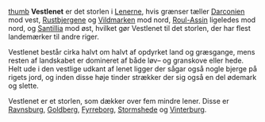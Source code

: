 {{title:Vestlenet}}
{{author:Laura Holmegaard}}
{{timestamp:2009-09-18T15:22:48Z}}
{{copyright:Vestlenet}}
[[Fil:Vestlenet.jpg|thumb]]
'''Vestlenet''' er det storlen i [[Lenerne]], hvis grænser tæller [[Darconien]] mod vest, [[Rustbjergene]] og [[Vildmarken]] mod nord, [[Roul-Assin]] ligeledes mod nord, og [[Santillia]] mod øst, hvilket gør Vestlenet til det storlen, der har flest landemærker til andre riger.

Vestlenet består cirka halvt om halvt af opdyrket land og græsgange, mens resten af landskabet er domineret af både løv– og granskove eller hede. Helt ude i den vestlige udkant af lenet ligger der sågar også nogle bjerge på rigets jord, og inden disse høje tinder strækker der sig også en del ødemark og slette.

Vestlenet er et storlen, som dækker over fem mindre lener. Disse er [[Ravnsburg len|Ravnsburg]], [[Goldberg len|Goldberg]], [[Fyrreborg len|Fyrreborg]], [[Stormshede len|Stormshede]] og [[Vinterburg len|Vinterburg]].